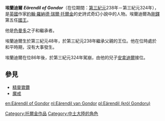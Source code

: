 {{otheruses|subject=剛鐸國王埃蘭迪爾|other='''埃蘭迪爾'''的其他用法|埃蘭迪爾 (消歧義)}}

'''埃蘭迪爾''' '''''Eärendil of Gondor'''''（在位期間：[[第三紀元|第三紀元]]238年－第三紀元324年），是[[英國|英國]]作家[[約翰·羅納德·瑞爾·托爾金|約翰·羅納德·瑞爾·托爾金]]的史詩式奇幻小說中的人物。埃蘭迪爾為[[剛鐸|剛鐸]]第五任[[剛鐸國王|國王]]。

他是[[色曼多|色曼多]]之子和繼承者。

埃蘭迪爾生於第三紀元48年，於第三紀元238年繼承父親的王位。他在位時處於和平時期，沒有大事發生。

埃蘭迪爾在位86年後，於第三紀元324年駕崩，由他的兒子[[安拿迪爾|安拿迪爾]]接位。

==參見==

*[[精靈寶鑽|精靈寶鑽]]
*[[魔戒|魔戒]]

{{剛鐸國王|[[色曼多|色曼多]]|[[安拿迪爾|安拿迪爾]]|}}

[[Category:托爾金作品|Category:托爾金作品]]
[[Category:中土大陸的角色|Category:中土大陸的角色]]

[[en:Eärendil_of_Gondor|en:Eärendil of Gondor]]
[[nl:Eärendil_van_Gondor|nl:Eärendil van Gondor]]
[[pl:Eärendil_(król_Gondoru)|pl:Eärendil (król Gondoru)]]